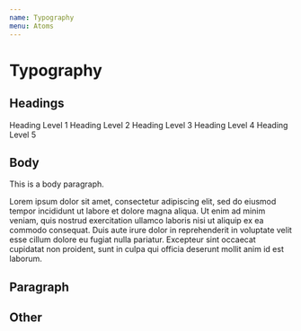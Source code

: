 ```yaml
---
name: Typography
menu: Atoms
---
```



# Typography

## Headings

<Playground>
<div>

<MuiThemeProvider theme={theme}>

<Typography variant='h1' gutterBottom>
Heading Level 1
</Typography>

<Typography variant='h3' gutterBottom>
Heading Level 2
</Typography>

<Typography variant='h4' gutterBottom>
Heading Level 3
</Typography>

<Typography variant='h5' gutterBottom>
Heading Level 4
</Typography>

<Typography variant='h6' gutterBottom>
Heading Level 5
</Typography>

</MuiThemeProvider>

</div>
</Playground>

## Body

<Playground>
<div>

<MuiThemeProvider theme={theme}>

<Typography variant='body1' display='block' gutterBottom>
<p>This is a body paragraph.</p>
<p>Lorem ipsum dolor sit amet, consectetur adipiscing elit, sed do eiusmod tempor incididunt ut labore et dolore magna aliqua. Ut enim ad minim veniam, quis nostrud exercitation ullamco laboris nisi ut aliquip ex ea commodo consequat. Duis aute irure dolor in reprehenderit in voluptate velit esse cillum dolore eu fugiat nulla pariatur. Excepteur sint occaecat cupidatat non proident, sunt in culpa qui officia deserunt mollit anim id est laborum.</p>
</Typography>

</MuiThemeProvider>

</div>
</Playground>

## Paragraph

## Other